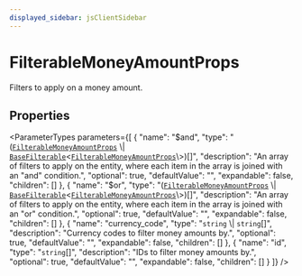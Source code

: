 ```yaml
---
displayed_sidebar: jsClientSidebar
---
```



# FilterableMoneyAmountProps

Filters to apply on a money amount.

## Properties

<ParameterTypes parameters={[
  {
    "name": "$and",
    "type": "([`FilterableMoneyAmountProps`](internal.internal-1.PricingTypes.FilterableMoneyAmountProps.mdx) \\| [`BaseFilterable`](../../DAL/interfaces/internal.internal-1.DAL.BaseFilterable.mdx)<[`FilterableMoneyAmountProps`](internal.internal-1.PricingTypes.FilterableMoneyAmountProps.mdx)\\>)[]",
    "description": "An array of filters to apply on the entity, where each item in the array is joined with an \"and\" condition.",
    "optional": true,
    "defaultValue": "",
    "expandable": false,
    "children": []
  },
  {
    "name": "$or",
    "type": "([`FilterableMoneyAmountProps`](internal.internal-1.PricingTypes.FilterableMoneyAmountProps.mdx) \\| [`BaseFilterable`](../../DAL/interfaces/internal.internal-1.DAL.BaseFilterable.mdx)<[`FilterableMoneyAmountProps`](internal.internal-1.PricingTypes.FilterableMoneyAmountProps.mdx)\\>)[]",
    "description": "An array of filters to apply on the entity, where each item in the array is joined with an \"or\" condition.",
    "optional": true,
    "defaultValue": "",
    "expandable": false,
    "children": []
  },
  {
    "name": "currency_code",
    "type": "`string` \\| `string`[]",
    "description": "Currency codes to filter money amounts by.",
    "optional": true,
    "defaultValue": "",
    "expandable": false,
    "children": []
  },
  {
    "name": "id",
    "type": "`string`[]",
    "description": "IDs to filter money amounts by.",
    "optional": true,
    "defaultValue": "",
    "expandable": false,
    "children": []
  }
]} />
